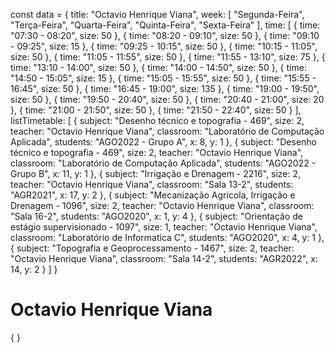 const data = {
  title: "Octavio Henrique Viana",
  week: [
    "Segunda-Feira",
    "Terça-Feira",
    "Quarta-Feira",
    "Quinta-Feira",
    "Sexta-Feira"
  ],
  time: [
    {
      time: "07:30 - 08:20",
      size: 50
    },
    {
      time: "08:20 - 09:10",
      size: 50
    },
    {
      time: "09:10 - 09:25",
      size: 15
    },
    {
      time: "09:25 - 10:15",
      size: 50
    },
    {
      time: "10:15 - 11:05",
      size: 50
    },
    {
      time: "11:05 - 11:55",
      size: 50
    },
    {
      time: "11:55 - 13:10",
      size: 75
    },
    {
      time: "13:10 - 14:00",
      size: 50
    },
    {
      time: "14:00 - 14:50",
      size: 50
    },
    {
      time: "14:50 - 15:05",
      size: 15
    },
    {
      time: "15:05 - 15:55",
      size: 50
    },
    {
      time: "15:55 - 16:45",
      size: 50
    },
    {
      time: "16:45 - 19:00",
      size: 135
    },
    {
      time: "19:00 - 19:50",
      size: 50
    },
    {
      time: "19:50 - 20:40",
      size: 50
    },
    {
      time: "20:40 - 21:00",
      size: 20
    },
    {
      time: "21:00 - 21:50",
      size: 50
    },
    {
      time: "21:50 - 22:40",
      size: 50
    }
  ],
  listTimetable: [
    {
      subject: "Desenho técnico e topografia - 469",
      size: 2,
      teacher: "Octavio Henrique Viana",
      classroom: "Laboratório de Computação Aplicada",
      students: "AGO2022 - Grupo A",
      x: 8,
      y: 1
    },
    {
      subject: "Desenho técnico e topografia - 469",
      size: 2,
      teacher: "Octavio Henrique Viana",
      classroom: "Laboratório de Computação Aplicada",
      students: "AGO2022 - Grupo B",
      x: 11,
      y: 1
    },
    {
      subject: "Irrigação e Drenagem - 2216",
      size: 2,
      teacher: "Octavio Henrique Viana",
      classroom: "Sala 13-2",
      students: "AGR2021",
      x: 17,
      y: 2
    },
    {
      subject: "Mecanização Agrícola, Irrigação e Drenagem - 1096",
      size: 2,
      teacher: "Octavio Henrique Viana",
      classroom: "Sala 16-2",
      students: "AGO2020",
      x: 1,
      y: 4
    },
    {
      subject: "Orientação de estágio supervisionado - 1097",
      size: 1,
      teacher: "Octavio Henrique Viana",
      classroom: "Laboratório de Informatica C",
      students: "AGO2020",
      x: 4,
      y: 1
    },
    {
      subject: "Topografia e Geoprocessamento - 1467",
      size: 2,
      teacher: "Octavio Henrique Viana",
      classroom: "Sala 14-2",
      students: "AGR2022",
      x: 14,
      y: 2
    }
  ]
}

# Octavio Henrique Viana

<div>
    {
        <Grid
            title={data.title}
            weekDays={data.week}
            time={data.time}
            listClasses={data.listTimetable}
        />
    }
</div>